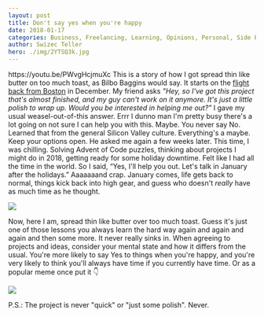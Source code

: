```yaml
---
layout: post
title: Don't say yes when you're happy
date: 2018-01-17
categories: Business, Freelancing, Learning, Opinions, Personal, Side Projects
author: Swizec Teller
hero: ./img/2YTSQ3k.jpg
---
```


https&#x3A;//youtu.be/PWvgHcjmuXc This is a story of how I got spread thin like butter on too much toast, as Bilbo Baggins would say. It starts on the [flight back from Boston](https://swizec.com/blog/teaching-backend-devs-react-redux-stubhub-boston/swizec/7952) in December. My friend asks _"Hey, so I've got this project that's almost finished, and my guy can't work on it anymore. It's just a little polish to wrap up. Would you be interested in helping me out?"_ I gave my usual weasel-out-of-this answer. Errr I dunno man I'm pretty busy there's a lot going on not sure I can help you with this. Maybe. You never say No. Learned that from the general Silicon Valley culture. Everything's a maybe. Keep your options open. He asked me again a few weeks later. This time, I was chilling. Solving Advent of Code puzzles, thinking about projects I might do in 2018, getting ready for some holiday downtime. Felt like I had all the time in the world. So I said, “Yes, I'll help you out. Let's talk in January after the holidays.” Aaaaaaand crap. January comes, life gets back to normal, things kick back into high gear, and guess who doesn't _really_ have as much time as he thought.

![](./img/2YTSQ3k.jpg)

Now, here I am, spread thin like butter over too much toast. Guess it's just one of those lessons you always learn the hard way again and again and again and then some more. It never really sinks in. When agreeing to projects and ideas, consider your mental state and how it differs from the usual. You're more likely to say Yes to things when you're happy, and you're very likely to think you'll always have time if you currently have time. Or as a popular meme once put it 👇

![](./img/22-year-old-me-after-a-night-out-of-drinking-3050859.png)

P.S.: The project is never "quick" or "just some polish". Never.
